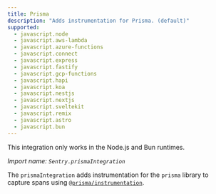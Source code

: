 ```yaml
---
title: Prisma
description: "Adds instrumentation for Prisma. (default)"
supported:
  - javascript.node
  - javascript.aws-lambda
  - javascript.azure-functions
  - javascript.connect
  - javascript.express
  - javascript.fastify
  - javascript.gcp-functions
  - javascript.hapi
  - javascript.koa
  - javascript.nestjs
  - javascript.nextjs
  - javascript.sveltekit
  - javascript.remix
  - javascript.astro
  - javascript.bun
---
```


<Alert level="info">

This integration only works in the Node.js and Bun runtimes.

</Alert>

_Import name: `Sentry.prismaIntegration`_

The `prismaIntegration` adds instrumentation for the `prisma` library to capture spans using [`@prisma/instrumentation`](https://www.npmjs.com/package/@prisma/instrumentation).
